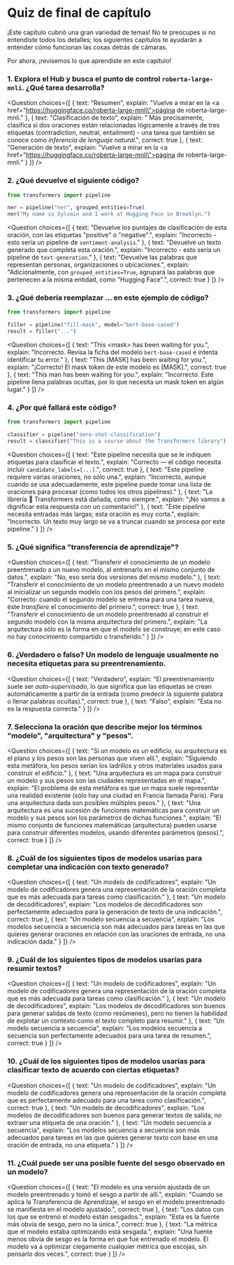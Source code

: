 <!-- DISABLE-FRONTMATTER-SECTIONS -->

# Quiz de final de capítulo

<CourseFloatingBanner
    chapter={1}
    classNames="absolute z-10 right-0 top-0"
/>

¡Este capítulo cubrió una gran variedad de temas! No te preocupes si no entendiste todos los detalles; los siguientes capítulos te ayudarán a entender cómo funcionan las cosas detrás de cámaras.

Por ahora, ¡revisemos lo que aprendiste en este capítulo!

### 1. Explora el Hub y busca el punto de control `roberta-large-mnli`. ¿Qué tarea desarrolla?

<Question
	choices={[
		{
			text: "Resumen",
			explain: "Vuelve a mirar en la <a href=\"https://huggingface.co/roberta-large-mnli\">página de roberta-large-mnli</a>."
		},
		{
			text: "Clasificación de texto",
			explain: " Más precisamente, clasifica si dos oraciones están relacionadas lógicamente a través de tres etiquetas (contradiction, neutral, entailment) - una tarea que también se conoce como <em>inferencia de lenguaje natural</em>.", 
			correct: true
		},
		{
			text: "Generación de texto",
			explain: "Vuelve a mirar en la <a href=\"https://huggingface.co/roberta-large-mnli\">página de roberta-large-mnli</a>."
		}
	]}
/>

### 2. ¿Qué devuelve el siguiente código?

```py
from transformers import pipeline

ner = pipeline("ner", grouped_entities=True)
ner("My name is Sylvain and I work at Hugging Face in Brooklyn.")
```

<Question
	choices={[
		{
			text: "Devuelve los puntajes de clasificación de esta oración, con las etiquetas \"positive\" o \"negative\".",
			explain: "Incorrecto - esto sería un pipeline de <code>sentiment-analysis</code>."
		},
		{
			text: "Devuelve un texto generado que completa esta oración.",
			explain: "Incorrecto - esto sería un pipeline de <code>text-generation</code>."
		},
		{
			text: "Devuelve las palabras que representan personas, organizaciones o ubicaciones.",
			explain: "Adicionalmente, con <code>grouped_entities=True</code>, agrupará las palabras que pertenecen a la misma entidad, como \"Hugging Face\".",
			correct: true
		}
	]}
/>

### 3. ¿Qué debería reemplazar ... en este ejemplo de código?

```py
from transformers import pipeline

filler = pipeline("fill-mask", model="bert-base-cased")
result = filler("...")
```

<Question
	choices={[
		{
			text: "This &#60;mask> has been waiting for you.",
			explain: "Incorrecto. Revisa la ficha del modelo <code>bert-base-cased</code> e intenta identificar tu error."
		},
		{
			text: "This [MASK] has been waiting for you.",
			explain: "¡Correcto! El mask token de este modelo es [MASK].",
			correct: true
		},
		{
			text: "This man has been waiting for you.",
			explain: "Incorrecto. Este pipeline llena palabras ocultas, por lo que necesita un mask token en algún lugar."
		}
	]}
/>

### 4. ¿Por qué fallará este código?

```py
from transformers import pipeline

classifier = pipeline("zero-shot-classification")
result = classifier("This is a course about the Transformers library")
```

<Question
	choices={[
		{
			text: "Este pipeline necesita que se le indiquen etiquetas para clasificar el texto.",
			explain: "Correcto — el código necesita incluir <code>candidate_labels=[...]</code>.",
			correct: true
		},
		{
			text: "Este pipeline requiere varias oraciones, no sólo una.",
			explain: "Incorrecto, aunque cuando se usa adecuadamente, este pipeline puede tomar una lista de oraciones para procesar (como todos los otros pipelines)."
		},
		{
			text: "La librería 🤗 Transformers está dañada, como siempre.",
			explain: "¡No vamos a dignificar esta respuesta con un comentario!"
		},
		{
			text: "Este pipeline necesita entradas más largas; esta oración es muy corta.",
			explain: "Incorrecto. Un texto muy largo se va a truncar cuando se procesa por este pipeline."
		}
	]}
/>

### 5. ¿Qué significa "transferencia de aprendizaje"?

<Question
	choices={[
		{
			text: "Transferir el conocimiento de un modelo preentrenado a un nuevo modelo, al entrenarlo en el mismo conjunto de datos.",
			explain: "No, eso sería dos versiones del mismo modelo."
		},
		{
			text: "Transferir el conocimiento de un modelo preentrenado a un nuevo modelo al inicializar un segundo modelo con los pesos del primero.",
			explain: "Correcto: cuando el segundo modelo se entrena para una tarea nueva, éste *transfiere* el conocimiento del primero.",
			correct: true
		},
		{
			text: "Transferir el conocimiento de un modelo preentrenado al construir el segundo modelo con la misma arquitectura del primero.",
			explain: "La arquitectura sólo es la forma en que el modelo se construye; en este caso no hay conocimiento compartido o transferido."
		}
	]}
/>

### 6. ¿Verdadero o falso? Un modelo de lenguaje usualmente no necesita etiquetas para su preentrenamiento.

<Question
	choices={[
		{
			text: "Verdadero",
			explain: "El preentrenamiento suele ser <em>auto-supervisado</em>, lo que significa que las etiquetas se crean automáticamente a partir de la entrada (como predecir la siguiente palabra o llenar palabras ocultas).",
			correct: true
		},
		{
			text: "Falso",
			explain: "Esta no es la respuesta correcta."
		}
	]}
/>

### 7. Selecciona la oración que describe mejor los términos "modelo", "arquitectura" y "pesos".

<Question
	choices={[
		{
			text: "Si un modelo es un edificio, su arquitectura es el plano y los pesos son las personas que viven allí.",
			explain: "Siguiendo esta metáfora, los pesos serían los ladrillos y otros materiales usados para construir el edificio."
		},
		{
			text: "Una arquitectura es un mapa para construir un modelo y sus pesos son las ciudades representadas en el mapa.",
			explain: "El problema de esta metáfora es que un mapa suele representar una realidad existente (sólo hay una ciudad en Francia llamada Paris). Para una arquitectura dada son posibles múltiples pesos."
		},
		{
			text: "Una arquitectura es una sucesión de funciones matemáticas para construir un modelo y sus pesos son los parámetros de dichas funciones.",
			explain: "El mismo conjunto de funciones matemáticas (arquitectura) pueden usarse para construir diferentes modelos, usando diferentes parámetros (pesos).",
			correct: true
		}
	]}
/>


### 8. ¿Cuál de los siguientes tipos de modelos usarías para completar una indicación con texto generado?


<Question
	choices={[
		{
			text: "Un modelo de codificadores",
			explain: "Un modelo de codificadores genera una representación de la oración completa que es más adecuada para tareas como clasificación."
		},
		{
			text: "Un modelo de decodificadores",
			explain: "Los modelos de decodificadores son perfectamente adecuados para la generación de texto de una indicación.",
			correct: true
		},
		{
			text: "Un modelo secuencia a secuencia",
			explain: "Los modelos secuencia a secuencia son más adecuados para tareas en las que quieres generar oraciones en relación con las oraciones de entrada, no una indicación dada."
		}
	]}
/>

### 9. ¿Cuál de los siguientes tipos de modelos usarías para resumir textos?

<Question
	choices={[
		{
			text: "Un modelo de codificadores",
			explain: "Un modelo de codificadores genera una representación de la oración completa que es más adecuada para tareas como clasificación."
		},
		{
			text: "Un modelo de decodificadores",
			explain: "Los modelos de decodificadores son buenos para generar salidas de texto (como resúmenes), pero no tienen la habilidad de explotar un contexto como el texto completo para resumir."
		},
		{
			text: "Un modelo secuencia a secuencia",
			explain: "Los modelos secuencia a secuencia son perfectamente adecuados para una tarea de resumen.",
			correct: true
		}
	]}
/>

### 10. ¿Cuál de los siguientes tipos de modelos usarías para clasificar texto de acuerdo con ciertas etiquetas?

<Question
	choices={[
		{
			text: "Un modelo de codificadores",
			explain: "Un modelo de codificadores genera una representación de la oración completa que es perfectamente adecuado para una tarea como clasificación.",
			correct: true
		},
		{
			text: "Un modelo de decodificadores",
			explain: "Los modelos de decodificadores son buenos para generar textos de salida, no extraer una etiqueta de una oración."
		},
		{
			text: "Un modelo secuencia a secuencia",
			explain: "Los modelos secuencia a secuencia son más adecuados para tareas en las que quieres generar texto con base en una oración de entrada, no una etiqueta."
		}
	]}
/>

### 11. ¿Cuál puede ser una posible fuente del sesgo observado en un modelo?

<Question
	choices={[
		{
			text: "El modelo es una versión ajustada de un modelo preentrenado y tomó el sesgo a partir de allí.",
			explain: "Cuando se aplica la Transferencia de Aprendizaje, el sesgo en el modelo preentrenado se manifiesta en el modelo ajustado.",
			correct: true
		},
		{
			text: "Los datos con los que se entrenó el modelo están sesgados.",
			explain: "Esta es la fuente más obvia de sesgo, pero no la única.",
			correct: true
		},
		{
			text: "La métrica que el modelo estaba optimizando está sesgada.",
			explain: "Una fuente menos obvia de sesgo es la forma en que fue entrenado el modelo. El modelo va a optimizar ciegamente cualquier métrica que escojas, sin pensarlo dos veces.",
			correct: true
		}
	]}
/>
